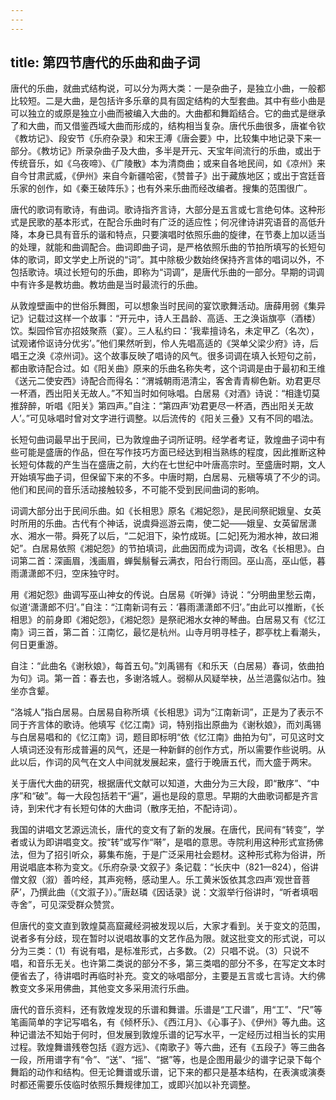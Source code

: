 ```yaml
---
---
---
```

title: 第四节唐代的乐曲和曲子词
---







唐代的乐曲，就曲式结构说，可以分为两大类：一是杂曲子，是独立小曲，一般都比较短。二是大曲，是包括许多乐章的具有固定结构的大型套曲。其中有些小曲是可以独立的或原是独立小曲而被编入大曲的。大曲都和舞蹈结合。它的曲式是继承了和大曲，而又借鉴西域大曲而形成的，结构相当复杂。唐代乐曲很多，唐崔令钦《教坊记》、段安节《乐府杂录》和宋王溥《唐会要》中，比较集中地记录下来一部分。《教坊记》所录杂曲子及大曲，多半是开元、天宝年间流行的乐曲，或出于传统音乐，如《乌夜啼》、《广陵散》本为清商曲；或来自各地民间，如《凉州》来自今甘肃武威，《伊州》来自今新疆哈密，《赞普子》出于藏族地区；或出于宫廷音乐家的创作，如《秦王破阵乐》；也有外来乐曲而经改编者。搜集的范围很广。

唐代的歌词有歌诗，有曲词。歌诗指齐言诗，大部分是五言或七言绝句体。这种形式是民歌的基本形式，在配合乐曲时有广泛的适应性；何况律诗讲究语音的高低升降，本身已具有音乐的谐和特点，只要演唱时依照乐曲的旋律，在节奏上加以适当的处理，就能和曲调配合。曲词即曲子词，是严格依照乐曲的节拍所填写的长短句体的歌词，即文学史上所说的“词”。其中除极少数始终保持齐言体的唱词以外，不包括歌诗。填过长短句的乐曲，即称为“词调”，是唐代乐曲的一部分。早期的词调中有许多是教坊曲。教坊曲是当时最流行的乐曲。

从敦煌壁画中的世俗乐舞图，可以想象当时民间的宴饮歌舞活动。唐薛用弱《集异记》记载过这样一个故事：“开元中，诗人王昌龄、高适、王之涣诣旗亭（酒楼）饮。梨园伶官亦招妓聚燕（宴）。三人私约曰：‘我辈擅诗名，未定甲乙（名次），试观诸伶讴诗分优劣’。”他们果然听到，伶人先唱高适的《哭单父梁少府》诗，后唱王之涣《凉州词》。这个故事反映了唱诗的风气。很多词调在填入长短句之前，都由歌诗配合过。如《阳关曲》原来的乐曲名称失考，这个词调是由于最初和王维《送元二使安西》诗配合而得名：“渭城朝雨浥清尘，客舍青青柳色新。劝君更尽一杯酒，西出阳关无故人。”不知当时如何咏唱。白居易《对酒》诗说：“相逢切莫推辞醉，听唱《阳关》第四声。”自注：“第四声‘劝君更尽一杯酒，西出阳关无故人’。”可见咏唱时曾对文字进行调整。以后流传的《阳关三叠》又有不同的唱法。

长短句曲词最早出于民间，已为敦煌曲子词所证明。经学者考证，敦煌曲子词中有些可能是盛唐的作品，但在写作技巧方面已经达到相当熟练的程度，因此推断这种长短句体裁的产生当在盛唐之前，大约在七世纪中叶唐高宗时。至盛唐时期，文人开始填写曲子词，但保留下来的不多。中唐时期，白居易、元稹等填了不少的词。他们和民间的音乐活动接触较多，不可能不受到民间曲词的影响。

词调大部分出于民间乐曲。如《长相思》原名《湘妃怨》，是民间祭祀娥皇、女英时所用的乐曲。古代有个神话，说虞舜巡游云南，使二妃——娥皇、女英留居潇水、湘水一带。舜死了以后，“二妃泪下，染竹成斑。[二妃]死为湘水神，故曰湘妃”。白居易依照《湘妃怨》的节拍填词，此曲因而成为词调，改名《长相思》。白词第二首：深画眉，浅画眉，蝉鬓鬅鬙云满衣，阳台行雨回。巫山高，巫山低，暮雨潇潇郎不归，空床独守时。

用《湘妃怨》曲调写巫山神女的传说。白居易《听弹》诗说：“分明曲里愁云南，似道‘潇潇郎不归’。”自注：“江南新词有云：‘暮雨潇潇郎不归’。”由此可以推断，《长相思》的前身即《湘妃怨》，《湘妃怨》是祭祀湘水女神的琴曲。白居易又有《忆江南》词三首，第二首：江南忆，最忆是杭州。山寺月明寻桂子，郡亭枕上看潮头，何日更重游。

自注：“此曲名《谢秋娘》，每首五句。”刘禹锡有《和乐天（白居易）春词，依曲拍为句》词。第一首：春去也，多谢洛城人。弱柳从风疑举袂，丛兰浥露似沾巾。独坐亦含颦。

“洛城人”指白居易。白居易自称所填《长相思》词为“江南新词”，正是为了表示不同于齐言体的歌诗。他填写《忆江南》词，特别指出原曲为《谢秋娘》，而刘禹锡与白居易唱和的《忆江南》词，题目即标明“依《忆江南》曲拍为句”，可见这时文人填词还没有形成普遍的风气，还是一种新鲜的创作方式，所以需要作些说明。从此以后，作词的风气在文人中间就发展起来，盛行于晚唐五代，而大盛于两宋。

关于唐代大曲的研究，根据唐代文献可以知道，大曲分为三大段，即“散序”、“中序”和“破”。每一大段包括若干“遍”，遍也是段的意思。早期的大曲歌词都是齐言诗，到宋代才有长短句体的大曲词（散序无拍，不配诗词）。

我国的讲唱文艺源远流长，唐代的变文有了新的发展。在唐代，民间有“转变”，学者或认为即讲唱变文。按“转”或写作“啭”，是唱的意思。寺院利用这种形式宣扬佛法，但为了招引听众，募集布施，于是广泛采用社会题材。这种形式称为俗讲，所用说唱底本称为变文。《乐府杂录·文叙子》条记载：“长庆中（821—824），俗讲僧文叙（溆）善吟经，其声宛畅，感动里人。乐工黄米饭依其念四声‘观世音菩萨’，乃撰此曲（《文溆子》）。”唐赵璘《因话录》说：文溆举行俗讲时，“听者填咽寺舍”，可见深受群众赞赏。

但唐代的变文直到敦煌莫高窟藏经洞被发现以后，大家才看到。关于变文的范围，说者多有分歧，现在暂时以说唱故事的文艺作品为限。就这批变文的形式说，可以分为三类：（1）有说有唱，是标准形式，占多数。（2）只唱不说。（3）只说不唱，和音乐无关。也许第二类说的部分不多，第三类唱的部分不多，在写定文本时便省去了，待讲唱时再临时补充。变文的咏唱部分，主要是五言或七言诗。大约佛教变文多采用佛曲，其他变文多采用流行乐曲。

唐代的音乐资料，还有敦煌发现的乐谱和舞谱。乐谱是“工尺谱”，用“工”、“尺”等笔画简单的字记写唱名，有《倾杯乐》、《西江月》、《心事子》、《伊州》等九曲。这种记谱法不知始于何时，但发展到敦煌乐谱的记写水平，一定经历过相当长的实用过程。敦煌舞谱残卷包括《遐方远》、《南歌子》等六曲，还有《五段子》等三曲各一段，所用谱字有“令”、“送”、“摇”、“据”等，也是企图用最少的谱字记录下每个舞蹈的动作和结构。但无论舞谱或乐谱，记下来的都只是基本结构，在表演或演奏时都还需要乐伎临时依照乐舞规律加工，或即兴加以补充调整。